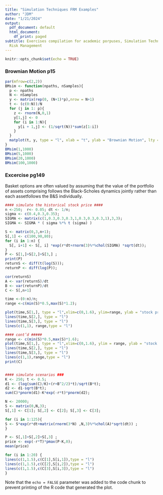 ```yaml
---
title: "Simulation Techniques FRM Examples"
author: "JDM"
date: "1/21/2024"
output:
  pdf_document: default
  html_document:
    df_print: paged
subtitle: Exercises compilation for academic porpuses, Simulation Techniques Financial
  Risk Management
---
```


```r
knitr::opts_chunk$set(echo = TRUE)
```

### Brownian Motion p15


```r
par(mfrow=c(2,2)) 
BMsim <- function(npaths, nSamples){
  p <- npaths
  N <- nSamples
  y <- matrix(rep(0, (N+1)*p),nrow = N+1)
  t <- (c(0:N))/N
  for (j in 1: p){
    z <- rnorm(N,0,1)
    y[1,j] <- 0
    for (i in 1:N){
      y[i + 1,j] <- (1/sqrt(N))*sum(z[1:i])
    }
  }
  matplot(t, y, type = "l", xlab = "t", ylab = "Brownian Motion", lty = 1, col = 1)
}
BMsim(1,1000)
BMsim(5,1000)
BMsim(20,1000)
BMsim(100,1000)
```

### Excercise pg149


Basket options are often valued by assuming that the value of the portfolio of assets comprising
follows the Black-Scholes dynamics jointly rather than each assetfollows the B&S individually.

```r
#### simulate the historical stock price ####
n <-250;  r<- 0.05; dt <- 1/n;
sigma <- c(0.4,0.3,0.35);
SIGMA <- matrix(c(1,0.3,0.3,0.3,1,0.3,0.3,0.3,1),3,3);
SIGMA <- SIGMA * ( sigma %*% t (sigma) )

S <- matrix(0,3,n+1);
S[,1] <- c(100,90,80);
for (i in 1:n) {
  S[, i+1] <- S[, i] *exp(r*dt+rnorm(3)%*%chol(SIGMA) *sqrt(dt)); 
}
P <- S[1,]+S[2,]+S[3,] ; 
print(P)
returnS <- diff(t(log(S))); 
returnP <- diff(log(P));

cor(returnS) 
A <- var(returnS)/dt
B <- var(returnP)/dt
C <- S[,n+1]

time <-(0:n)/n;
range <-c(min(S)*0.5,max(S)*1.2);

plot(time,S[1,], type = "l",xlim=c(0,1.6), ylim=range, ylab = "stock price") 
lines(time,S[2,], type = "l")
lines(time,S[3,], type = "l")
lines(c(1,1), range,type = "l")

#### cont’d #####
range <- c(min(S)*0.5,max(S)*1.6);
plot(time,S[1,], type = "l",xlim=c(0,1.6), ylim = range, ylab = "stock price") 
lines(time,S[2,], type = "l")
lines(time,S[3,], type = "l")
lines(c(1,1),range,type = "l") 
print(C)


#### simulate scenarios ### 
K <- 250; t <- 0.5;
d1 <- (log(sum(C)/K)+(r+B^2/2)*t)/sqrt(B*t);
d2 <- d1-sqrt(B*t);
sum(C)*pnorm(d1)-K*exp(-r*t)*pnorm(d2);

N <- 20000;
S <- matrix(0,N,3); 
S[,1] <- C[1]; S[,2] <- C[2]; S[,3] <- C[3];

for (i in 1:125){
S <- S*exp(r*dt+matrix(rnorm(3*N) ,N,3)%*%chol(A)*sqrt(dt)) ;
}

P <- S[,1]+S[,2]+S[,3] ;
price <- exp(-r*T)*pmax(P-K,0);
mean(price)

for (i in 1:20) {
lines(c(1,1.5),c(C[1],S[i,1]),type = "l") 
lines(c(1,1.5),c(C[2],S[i,2]),type = "l") 
lines(c(1,1.5),c(C[3],S[i,3]),type = "l") 
}
```

Note that the `echo = FALSE` parameter was added to the code chunk to prevent printing of the R code that generated the plot.

